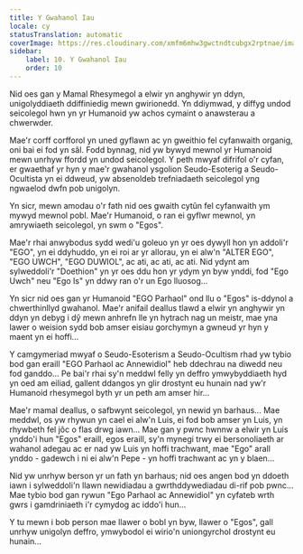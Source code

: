 ```yaml
---
title: Y Gwahanol Iau
locale: cy
statusTranslation: automatic
coverImage: https://res.cloudinary.com/xmfm6mhw3gwctndtcubgx2rptnae/image/upload/v1740468922/small_cover_tratado_de_psicologia_revolucionaria_a4c0dca4e0.webp
sidebar:
    label: 10. Y Gwahanol Iau
    order: 10
---
```

Nid oes gan y Mamal Rhesymegol a elwir yn anghywir yn ddyn, unigolyddiaeth ddiffiniedig mewn gwirionedd. Yn ddiymwad, y diffyg undod seicolegol hwn yn yr Humanoid yw achos cymaint o anawsterau a chwerwder.

Mae'r corff corfforol yn uned gyflawn ac yn gweithio fel cyfanwaith organig, oni bai ei fod yn sâl. Fodd bynnag, nid yw bywyd mewnol yr Humanoid mewn unrhyw ffordd yn undod seicolegol. Y peth mwyaf difrifol o'r cyfan, er gwaethaf yr hyn y mae'r gwahanol ysgolion Seudo-Esoterig a Seudo-Ocultista yn ei ddweud, yw absenoldeb trefniadaeth seicolegol yng ngwaelod dwfn pob unigolyn.

Yn sicr, mewn amodau o'r fath nid oes gwaith cytûn fel cyfanwaith ym mywyd mewnol pobl. Mae'r Humanoid, o ran ei gyflwr mewnol, yn amrywiaeth seicolegol, yn swm o "Egos".

Mae'r rhai anwybodus sydd wedi'u goleuo yn yr oes dywyll hon yn addoli'r "EGO", yn ei ddyhuddo, yn ei roi ar yr allorau, yn ei alw'n "ALTER EGO", "EGO UWCH", "EGO DUWIOL", ac ati, ac ati, ac ati. Nid ydynt am sylweddoli'r "Doethion" yn yr oes ddu hon yr ydym yn byw ynddi, fod "Ego Uwch" neu "Ego Is" yn ddwy ran o'r un Ego lluosog...

Yn sicr nid oes gan yr Humanoid "EGO Parhaol" ond llu o "Egos" is-ddynol a chwerthinllyd gwahanol. Mae'r anifail deallus tlawd a elwir yn anghywir yn ddyn yn debyg i dŷ mewn anhrefn lle yn hytrach nag un meistr, mae yna lawer o weision sydd bob amser eisiau gorchymyn a gwneud yr hyn y maent yn ei hoffi...

Y camgymeriad mwyaf o Seudo-Esoterism a Seudo-Ocultism rhad yw tybio bod gan eraill "EGO Parhaol ac Annewidiol" heb ddechrau na diwedd neu fod ganddo... Pe bai'r rhai sy'n meddwl felly yn deffro ymwybyddiaeth hyd yn oed am eiliad, gallent ddangos yn glir drostynt eu hunain nad yw'r Humanoid rhesymegol byth yr un peth am amser hir...

Mae'r mamal deallus, o safbwynt seicolegol, yn newid yn barhaus... Mae meddwl, os yw rhywun yn cael ei alw'n Luis, ei fod bob amser yn Luis, yn rhywbeth fel jôc o flas drwg iawn... Mae gan y pwnc hwnnw a elwir yn Luis ynddo'i hun "Egos" eraill, egos eraill, sy'n mynegi trwy ei bersonoliaeth ar wahanol adegau ac er nad yw Luis yn hoffi trachwant, mae "Ego" arall ynddo - gadewch i ni ei alw'n Pepe - yn hoffi trachwant ac yn y blaen...

Nid yw unrhyw berson yr un fath yn barhaus; nid oes angen bod yn ddoeth iawn i sylweddoli'n llawn newidiadau a gwrthddywediadau di-rif pob pwnc... Mae tybio bod gan rywun "Ego Parhaol ac Annewidiol" yn cyfateb wrth gwrs i gamdriniaeth i'r cymydog ac iddo'i hun...

Y tu mewn i bob person mae llawer o bobl yn byw, llawer o "Egos", gall unrhyw unigolyn deffro, ymwybodol ei wirio'n uniongyrchol drostynt eu hunain...

